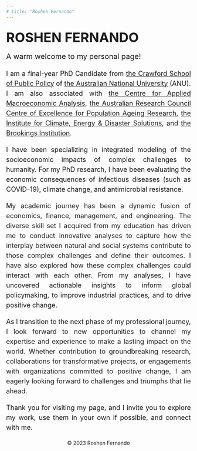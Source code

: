 ```yaml
---
# title: "Roshen Fernando"
---
```

<div align = "center" style="font-size: 36px; line-height: 1.5; margin-top: 20px"> **ROSHEN FERNANDO** </div>

<!-- <div align = "center" style="font-size: 30px; line-height: 1.5"> *Demistifying Complexity* </div> -->

<div align = "left" style="font-size: 20px; line-height: 1.5; margin-bottom: 18px; margin-top: 10px"> A warm welcome to my personal page! </div>

<p align = "justify" style="font-size: 18px; line-height: 1.5; margin-bottom: 18px"> I am a final-year PhD Candidate from [the Crawford School of Public Policy](https://crawford.anu.edu.au/) of [the Australian National University](https://www.anu.edu.au/) (ANU). I am also associated with [the Centre for Applied Macroeconomic Analysis](https://cama.crawford.anu.edu.au/), [the Australian Research Council Centre of Excellence for Population Ageing Research](https://www.cepar.edu.au/), [the Institute for Climate, Energy & Disaster Solutions](https://iceds.anu.edu.au/), and [the Brookings Institution](https://www.brookings.edu/).
</p>

<p align = "justify" style="font-size: 18px; line-height: 1.5; margin-bottom: 18px"> I have been specializing in integrated modeling of the socioeconomic impacts of complex challenges to humanity. For my PhD research, I have been evaluating the economic consequences of infectious diseases (such as COVID-19), climate change, and antimicrobial resistance.
</p>

<p align = "justify" style="font-size: 18px; line-height: 1.5; margin-bottom: 18px"> My academic journey has been a dynamic fusion of economics, finance, management, and engineering. The diverse skill set I acquired from my education has driven me to conduct innovative analyses to capture how the interplay between natural and social systems contribute to those complex challenges and define their outcomes. I have also explored how these complex challenges could interact with each other. From my analyses, I have uncovered actionable insights to inform global policymaking, to improve industrial practices, and to drive positive change.
</p>

<p align = "justify" style="font-size: 18px; line-height: 1.5; margin-bottom: 18px"> As I transition to the next phase of my professional journey, I look forward to new opportunities to channel my expertise and experience to make a lasting impact on the world. Whether contribution to groundbreaking research, collaborations for transformative projects, or engagements with organizations committed to positive change, I am eagerly looking forward to challenges and triumphs that lie ahead.
</p>

<p align = "justify" style="font-size: 18px; line-height: 1.5; margin-bottom: 18px"> Thank you for visiting my page, and I invite you to explore my work, use them in your own if possible, and connect with me.
</p>

<div style="text-align: center; margin-top: 20px;"> <p>&copy; 2023 Roshen Fernando</p> </div>